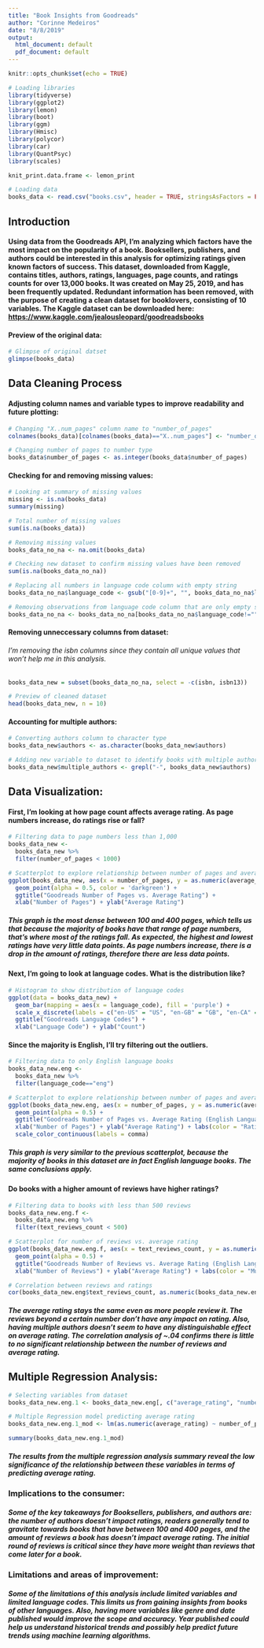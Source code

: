 ```yaml
---
title: "Book Insights from Goodreads"
author: "Corinne Medeiros"
date: "8/8/2019"
output:
  html_document: default
  pdf_document: default
---
```


```r
knitr::opts_chunk$set(echo = TRUE)
```

```r

# Loading libraries
library(tidyverse)
library(ggplot2)
library(lemon)
library(boot)
library(ggm)
library(Hmisc)
library(polycor)
library(car)
library(QuantPsyc)
library(scales)

knit_print.data.frame <- lemon_print

# Loading data
books_data <- read.csv("books.csv", header = TRUE, stringsAsFactors = FALSE)

```

## **Introduction**

#### Using data from the Goodreads API, I'm analyzing which factors have the most impact on the popularity of a book. Booksellers, publishers, and authors could be interested in this analysis for optimizing ratings given known factors of success. This dataset, downloaded from Kaggle, contains titles, authors, ratings, languages, page counts, and ratings counts for over 13,000 books. It was created on May 25, 2019, and has been frequently updated. Redundant information has been removed, with the purpose of creating a clean dataset for booklovers, consisting of 10 variables. The Kaggle dataset can be downloaded here: <https://www.kaggle.com/jealousleopard/goodreadsbooks>

#### **Preview of the original data:**

```r

# Glimpse of original datset
glimpse(books_data)

```

## **Data Cleaning Process** 

#### **Adjusting column names and variable types to improve readability and future plotting:**

```r

# Changing "X..num_pages" column name to "number_of_pages"
colnames(books_data)[colnames(books_data)=="X..num_pages"] <- "number_of_pages"

# Changing number of pages to number type
books_data$number_of_pages <- as.integer(books_data$number_of_pages)

```

#### **Checking for and removing missing values:**

```r

# Looking at summary of missing values
missing <- is.na(books_data)
summary(missing)

# Total number of missing values
sum(is.na(books_data))

# Removing missing values
books_data_no_na <- na.omit(books_data)

# Checking new dataset to confirm missing values have been removed
sum(is.na(books_data_no_na))

# Replacing all numbers in language code column with empty string
books_data_no_na$language_code <- gsub("[0-9]+", "", books_data_no_na$language_code)

# Removing observations from language code column that are only empty strings
books_data_no_na <- books_data_no_na[books_data_no_na$language_code!="",]

```

#### **Removing unneccessary columns from dataset:**

###### I'm removing the isbn columns since they contain all unique values that won't help me in this analysis.

```r

books_data_new = subset(books_data_no_na, select = -c(isbn, isbn13))

# Preview of cleaned dataset
head(books_data_new, n = 10)

```

#### **Accounting for multiple authors:**

```r

# Converting authors column to character type
books_data_new$authors <- as.character(books_data_new$authors)

# Adding new variable to dataset to identify books with multiple authors
books_data_new$multiple_authors <- grepl("-", books_data_new$authors)

```

## **Data Visualization:**

#### **First, I'm looking at how page count affects average rating. As page numbers increase, do ratings rise or fall?**

```r
# Filtering data to page numbers less than 1,000 
books_data_new <- 
  books_data_new %>%  
  filter(number_of_pages < 1000)

# Scatterplot to explore relationship between number of pages and average rating
ggplot(books_data_new, aes(x = number_of_pages, y = as.numeric(average_rating))) +
  geom_point(alpha = 0.5, color = 'darkgreen') + 
  ggtitle("Goodreads Number of Pages vs. Average Rating") +
  xlab("Number of Pages") + ylab("Average Rating")

```

##### This graph is the most dense between 100 and 400 pages, which tells us that because the majority of books have that range of page numbers, that's where most of the ratings fall. As expected, the highest and lowest ratings have very little data points. As page numbers increase, there is a drop in the amount of ratings, therefore there are less data points.

#### **Next, I'm going to look at language codes. What is the distribution like?**

```r
# Histogram to show distribution of language codes
ggplot(data = books_data_new) +
  geom_bar(mapping = aes(x = language_code), fill = 'purple') + 
  scale_x_discrete(labels = c("en-US" = "US", "en-GB" = "GB", "en-CA" = "CA")) + 
  ggtitle("Goodreads Language Codes") +
  xlab("Language Code") + ylab("Count")

```

#### **Since the majority is English, I'll try filtering out the outliers.**

```r
# Filtering data to only English language books
books_data_new.eng <- 
  books_data_new %>%  
  filter(language_code=="eng")

# Scatterplot to explore relationship between number of pages and average rating
ggplot(books_data_new.eng, aes(x = number_of_pages, y = as.numeric(average_rating), color = ratings_count)) +
  geom_point(alpha = 0.5) + 
  ggtitle("Goodreads Number of Pages vs. Average Rating (English Language)") +
  xlab("Number of Pages") + ylab("Average Rating") + labs(color = "Ratings Count") + 
  scale_color_continuous(labels = comma)
```

##### This graph is very similar to the previous scatterplot, because the majority of books in this dataset are in fact English language books. The same conclusions apply.

#### **Do books with a higher amount of reviews have higher ratings?**

```r

# Filtering data to books with less than 500 reviews
books_data_new.eng.f <-
  books_data_new.eng %>%
  filter(text_reviews_count < 500)

# Scatterplot for number of reviews vs. average rating
ggplot(books_data_new.eng.f, aes(x = text_reviews_count, y = as.numeric(average_rating), color = factor(multiple_authors))) +
  geom_point(alpha = 0.5) + 
  ggtitle("Goodreads Number of Reviews vs. Average Rating (English Language)") +
  xlab("Number of Reviews") + ylab("Average Rating") + labs(color = "Multiple Authors")

# Correlation between reviews and ratings
cor(books_data_new.eng$text_reviews_count, as.numeric(books_data_new.eng$average_rating))

```
##### The average rating stays the same even as more people review it. The reviews beyond a certain number don't have any impact on rating. Also, having multiple authors doesn't seem to have any distinguishable effect on average rating. The correlation analysis of ~.04 confirms there is little to no significant relationship between the number of reviews and average rating.

## **Multiple Regression Analysis:**

```r
# Selecting variables from dataset
books_data_new.eng.1 <- books_data_new.eng[, c("average_rating", "number_of_pages", "ratings_count", "text_reviews_count")]

# Multiple Regression model predicting average rating
books_data_new.eng.1_mod <- lm(as.numeric(average_rating) ~ number_of_pages + ratings_count + text_reviews_count, data = books_data_new.eng)

summary(books_data_new.eng.1_mod)

```

##### The results from the multiple regression analysis summary reveal the low significance of the relationship between these variables in terms of predicting average rating.

### **Implications to the consumer:**  

##### Some of the key takeaways for Booksellers, publishers, and authors are: the number of authors doesn't impact ratings, readers generally tend to gravitate towards books that have between 100 and 400 pages, and the amount of reviews a book has doesn't impact average rating. The initial round of reviews is critical since they have more weight than reviews that come later for a book.

### **Limitations and areas of improvement:**

##### Some of the limitations of this analysis include limited variables and limited language codes. This limits us from gaining insights from books of other languages. Also, having more variables like genre and date published would improve the scope and accuracy. Year published could help us understand historical trends and possibly help predict future trends using machine learning algorithms.

